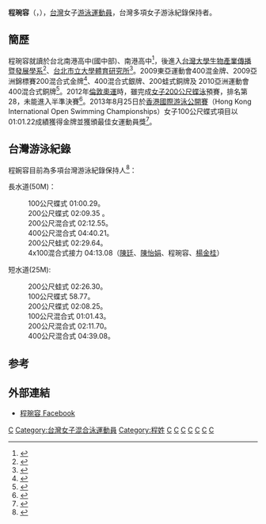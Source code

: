 {{Infobox sportsperson
| honorific_prefix          = 
| name                      = 程琬容
| honorific_suffix          = 
| image                     = 
| image_size                = 
| alt                       = 
| caption                   = 
| headercolor               = 
| real_name                 = 
| native_name               = 
| native_name_lang          = 
| romanizedname             = 
| english_name              = 
| birth_name                = 
| nickname                  = 
| nationality               = 
| ethnicity                 = 
| hometown                  = 
| citizenship               = 
| birth_date                = {{Birth date and age|year=1988|month=2|day=22}}
| birth_place               = 
| death_date                = 
| death_place               = 
| resting_place             = 
| resting_place_coordinates = 
| monuments                 = 
| residence                 = 
| education                 = 國立臺灣大學生物產業傳播暨發展學系<br />臺北市立大學體育學系碩士班
| alma_mater                = 臺北市立南港國中<br />臺北市立南港高中<br />國立臺灣大學<br />臺北市立大學
| occupation                = 
| years_active              = 2008 -
| employer                  = 
| agent                     = 
| height                    = {{height|m=1.6}}
| weight                    = {{weight|kg=40}}
| spouse                    = 
| life_partner              = 
| other_interests           = 
| website                   = 
| module                    = 
| country                   = 
| sport                     = 游泳
| disability                = 
| disability_class          = 
| rank                      = 
| event                     = 
| universityteam            = 
| collegeteam               = 
| league                    = 
| league_type               = 
| club                      = 
| team                      = 
| turnedpro                 = 
| partner                   = 
| former_partner            = 
| coach                     = 
| retired                   = 
| coaching                  = 
| module2                   = 
| worlds                    = 
| regionals                 = 
{{ubl
 |'''2009年亞洲游泳錦標賽'''：400公尺混合式第二名
 |'''2009年亞洲游泳錦標賽'''：200公尺蛙式第三名
 |'''2009年亞洲游泳錦標賽'''：200公尺混合式第一名
 |'''2009年東亞運動會'''：游泳400公尺混合式第一名
 |'''2010年亞洲運動會'''：游泳400公尺混合式第三名
 |'''2010年亞洲運動會'''：游泳200公尺蝶式第五名
 |'''2010年亞洲運動會'''：游泳200公尺混合式第五名
}}
| nationals                 = 
{{ubl
 |'''中華民國97年全國大專校院運動會公開女生組'''：200公尺仰式第二名
 |'''中華民國97年全國大專校院運動會公開女生組'''：200公尺蛙式第一名
 |'''中華民國97年全國大專校院運動會公開女生組'''：400公尺混合式第一名
 |'''中華民國97年全國大專校院運動會公開女生組'''：4×50公尺混合式接力第二名
 |'''中華民國97年全國大專校院運動會公開女生組'''：4×100公尺自由式接力第二名
 |'''中華民國97年全國大專校院運動會公開女生組'''：4×100公尺混合式接力第二名
 |'''中華民國97年全國大專校院運動會公開女生組'''：4×200公尺自由式接力第一名
 |'''中華民國98年全國大專校院運動會公開女生組'''：200公尺仰式第一名
 |'''中華民國98年全國大專校院運動會公開女生組'''：200公尺蛙式第一名
 |'''中華民國98年全國大專校院運動會公開女生組'''：400公尺混合式第一名
 |'''中華民國98年全國大專校院運動會公開女生組'''：4×100公尺混合式接力第一名
 |'''中華民國98年全國大專校院運動會公開女生組'''：4×100公尺自由式接力第二名
 |'''中華民國98年全國大專校院運動會公開女生組'''：4×200公尺自由式接力第二名
 |'''中華民國99年全國大專校院運動會公開女生組'''：50公尺蝶式第一名
 |'''中華民國99年全國大專校院運動會公開女生組'''：100公尺蝶式第一名
 |'''中華民國99年全國大專校院運動會公開女生組'''：400公尺混合式第一名
 |'''中華民國99年全國大專校院運動會公開女生組'''：4×100公尺自由式接力第四名
 |'''中華民國99年全國大專校院運動會公開女生組'''：4×200公尺自由式接力第一名
 |'''中華民國99年全國大專校院運動會公開女生組'''：4×100公尺混合式接力第一名
 |'''中華民國100年全國大專校院運動會公開女生組'''：200公尺蝶式第一名
 |'''中華民國100年全國大專校院運動會公開女生組'''：200公尺蛙式第一名
 |'''中華民國100年全國大專校院運動會公開女生組'''：400公尺混合式第一名
 |'''中華民國100年全國大專校院運動會公開女生組'''：4×100公尺自由式接力第一名
 |'''中華民國100年全國大專校院運動會公開女生組'''：4×100公尺混合式接力第一名
 |'''中華民國100年全國大專校院運動會公開女生組'''：4×200公尺自由式接力第一名
 |'''中華民國101年全國大專校院運動會公開女生組'''：200公尺蝶式第一名
 |'''中華民國101年全國大專校院運動會公開女生組'''：200公尺混合式第一名
 |'''中華民國101年全國大專校院運動會公開女生組'''：400公尺混合式第一名
 |'''中華民國101年全國大專校院運動會公開女生組'''：4×100公尺自由式接力第二名
 |'''中華民國101年全國大專校院運動會公開女生組'''：4×100公尺混合式接力第一名
 |'''中華民國101年全國大專校院運動會公開女生組'''：4×200公尺自由式接力第二名
 |'''中華民國102年全國大專校院運動會公開女生組'''：100公尺蝶式第一名
 |'''中華民國102年全國大專校院運動會公開女生組'''：200公尺蝶式第一名
 |'''中華民國102年全國大專校院運動會公開女生組'''：200公尺混合式第一名
 |'''中華民國102年全國大專校院運動會公開女生組'''：4×100公尺自由式接力第二名
 |'''中華民國102年全國大專校院運動會公開女生組'''：4×100公尺混合式接力第一名
 |'''中華民國102年全國大專校院運動會公開女生組'''：4×200公尺自由式接力第二名
 |'''中華民國103年全國大專校院運動會公開女生組'''：100公尺蝶式第一名
 |'''中華民國103年全國大專校院運動會公開女生組'''：200公尺混合式第一名
 |'''中華民國103年全國大專校院運動會公開女生組'''：400公尺混合式第一名
 |'''中華民國103年全國大專校院運動會公開女生組'''：4×100公尺自由式接力第四名
 |'''中華民國104年全國大專校院運動會公開女生組'''：100公尺蝶式第一名
 |'''中華民國104年全國大專校院運動會公開女生組'''：200公尺混合式第一名
 |'''中華民國104年全國大專校院運動會公開女生組'''：400公尺混合式第一名
 |'''中華民國104年全國大專校院運動會公開女生組'''：4×100公尺自由式接力第二名
 |'''中華民國104年全國大專校院運動會公開女生組'''：4×100公尺混合式接力第二名
 |'''中華民國104年全國大專校院運動會公開女生組'''：4×200公尺自由式接力第三名
 |'''中華民國104年全國運動會女子組'''：100公尺蝶式第一名
 |'''中華民國104年全國運動會女子組'''：400公尺混合式第一名
 |'''中華民國104年全國運動會女子組'''：4×200公尺自由式接力第三名
 |'''中華民國104年全國運動會女子組'''：200公尺混合式第一名
 |'''中華民國104年全國運動會女子組'''：4×100公尺混合式接力第二名
 |'''中華民國104年全國運動會女子組'''：200公尺蝶式第一名
 |'''中華民國104年全國運動會女子組'''：200公尺蛙式第一名
 |'''中華民國104年全國運動會女子組'''：4×100公尺自由式接力第三名
}}
| olympics                  = 
| paralympics               = 
| highestranking            = 
| pb                        = 
{{ubl
 |'''50公尺蝶式'''：28.84秒 （2010年）
 |'''100公尺蝶式'''：1分00.29秒 （2010年 '''全國紀錄'''）
 |'''200公尺蝶式'''：2分9.35秒 （2009年 '''全國紀錄'''）
 |'''200公尺仰式'''：2分22.19秒 （2009年）
 |'''200公尺蛙式'''：2分29.19秒 （2015年 '''全國紀錄'''）
 |'''200公尺混合式'''：2分12.55秒 （2009年 '''全國紀錄'''）
 |'''400公尺混合式'''：4分40.21秒 （2009年 '''全國紀錄'''）
}}
| medaltemplates            = 
{{MedalCountry | {{ROC-TWN}} }}
{{MedalSport | 女子游泳}}
{{MedalCompetition|亞洲游泳錦標賽}}
{{MedalSilver | 2009年中國廣東省佛山市|400公尺混合式}}
{{MedalBronze | 2009年中國廣東省佛山市|200公尺蛙式}}
{{MedalGold | 2009年中國廣東省佛山市|200公尺混合式}}
{{MedalCompetition|東亞運動會}}
{{MedalGold | 2009年中國香港特別行政區|400公尺混合式}}
{{MedalCompetition|亞洲運動會}}
{{MedalBronze | 2010年中國廣東省廣州市|400公尺混合式}}
| show-medals               = 
| module3                   = 
| updated                   = 2016年10月27日
}}
{{noteTA|G1=Aquatics}}
'''程琬容'''（{{lang-en|'''Cheng Wan-Jung'''}}，{{bd|1988年|2月22日|}}），[[台灣|台灣]]女子[[游泳|游泳]][[運動員|運動員]]，台灣多項女子游泳紀錄保持者。

== 簡歷 ==
程琬容就讀於台北南港高中(國中部)、南港高中<ref>{{cite web|title=99學年度游泳隊成績|url=http://user.nksh.tp.edu.tw/staff/gc04/%E4%BB%A3%E8%A1%A8%E9%9A%8A%E6%A6%AE%E8%AD%BD%E6%A6%9C.htm|publisher=臺北市立南港高中-學務處|date=2011-02-22|accessdate=2014-05-12|language=zh-tw|archive-date=2014-05-13|archive-url=https://web.archive.org/web/20140513010624/http://user.nksh.tp.edu.tw/staff/gc04/%E4%BB%A3%E8%A1%A8%E9%9A%8A%E6%A6%AE%E8%AD%BD%E6%A6%9C.htm|dead-url=no}}</ref>，後進入[[台灣大學|台灣大學]][[生物產業傳播暨發展學系|生物產業傳播暨發展學系]]<ref>{{cite web|url=http://www.tpenoc.net/london_player_01n.jsp|title=選手簡述 小飛魚-程琬容|publisher=中華奧林匹克委員會|accessdate=2014-05-12|language=zh-tw|deadurl=yes|archiveurl=https://web.archive.org/web/20140512220716/http://www.tpenoc.net/london_player_01n.jsp|archivedate=2014-05-12}}</ref>、[[台北市立大學|台北市立大學]][[體育研究所|體育研究所]]<ref>{{cite web|url=http://news.chinatimes.com/sports/11051208/112013102400450.html|title=游泳 程琬容奪7金 榮登賞金后|date=2013-10-24|publisher=中國時報|author=葉士弘|location=台北|accessdate=2014-05-17|deadurl=yes|archiveurl=https://web.archive.org/web/20140517141012/http://news.chinatimes.com/sports/11051208/112013102400450.html|archivedate=2014-05-17}}</ref>。2009東亞運動會400混金牌、2009亞洲錦標賽200混合式金牌<ref>{{cite web|title=亚锦赛女子200混-刘京惜败 中华台北斩获第一金|url=http://sports.sohu.com/20091128/n268541471.shtml|publisher=搜狐体育|author=匆匆|date=2009-11-28|language=zh-cn|accessdate=2014-05-12|archive-date=2014-05-12|archive-url=https://web.archive.org/web/20140512223615/http://sports.sohu.com/20091128/n268541471.shtml|dead-url=no}}</ref>、400混合式銀牌、200蛙式銅牌及
2010亞洲運動會400混合式銅牌<ref>{{cite web|url=http://sports.hinet.net/2010asiangames/players117545.html|title=亞運中華隊選手游泳隊將士用命 力拼泳出新氣象|date=2010-11-11|accessdate=2014-05-12|language=zh-tw|publisher=ELTA TV|deadurl=yes|archiveurl=https://web.archive.org/web/20110120121325/http://sports.hinet.net/2010asiangames/players117545.html|archivedate=2011-01-20}}</ref>。2012年[[2012年夏季奧林匹克運動會游泳比賽|倫敦奧運]]時，雖完成[[2012年夏季奧林匹克運動會女子200米蝶泳比賽|女子200公尺蝶泳]]預賽，排名第28，未能進入半準決賽<ref>{{cite web|url=http://www.olympic.org/olympic-results/london-2012/swimming/200m-butterfly-w?games=&sport=42422&event=31785|publisher=Offical website of the Olympic Movment|accessdate=13 October 2012|title=Swimming,200m butterfly women|archive-date=2014-05-12|archive-url=https://web.archive.org/web/20140512221400/http://www.olympic.org/olympic-results/london-2012/swimming/200m-butterfly-w?games=&sport=42422&event=31785|dead-url=no}}</ref>。2013年8月25日於[[香港國際游泳公開賽|香港國際游泳公開賽]]（Hong Kong International Open Swimming Championships）女子100公尺蝶式項目以01:01.22成績獲得金牌並獲頒最佳女運動員獎<ref>{{cite web|url=http://www.ltsports.com.tw/other/complex/100109-2013-08-25-14-55-14|title=香港游泳公開賽 程琬容獲最佳女運動員獎|author=李天助|publisher=麗台運動報|date=2013-08-25|accessdate=2014-05-12|language=zh-tw|archive-url=https://web.archive.org/web/20140512221739/http://www.ltsports.com.tw/other/complex/100109-2013-08-25-14-55-14|archive-date=2014-05-12|dead-url=yes}}</ref>。

== 台灣游泳紀錄 ==
{{main|台灣游泳紀錄列表}}
程婉容目前為多項台灣游泳紀錄保持人<ref>{{cite web|url=http://www.rocsf.org.tw/File/folder/D829121131441.pdf|title=游泳全國紀錄|publisher=中華民國體育運動總會 Republic of China Sports Federation|accessdate=2014-05-12|language=zh-tw|archive-date=2014-05-12|archive-url=https://web.archive.org/web/20140512220824/http://www.rocsf.org.tw/File/folder/D829121131441.pdf|dead-url=no}}</ref>：

長水道(50M)： 
:100公尺蝶式 01:00.29。
:200公尺蝶式 02:09.35 。
:200公尺混合式 02:12.55。
:400公尺混合式 04:40.21。
:200公尺蛙式 02:29.64。
:4x100混合式接力 04:13.08（[[陳廷|陳廷]]、[[陳怡娟|陳怡娟]]、程琬容、[[楊金桂|楊金桂]]）

短水道(25M):
:200公尺蛙式 02:26.30。
:100公尺蝶式 58.77。
:200公尺蝶式 02:08.25。
:100公尺混合式 01:01.43。
:200公尺混合式 02:11.70。
:400公尺混合式 04:39.08。

== 参考 ==
{{Reflist}}

== 外部連結 ==
* [https://www.facebook.com/pages/%E7%A8%8B%E7%90%AC%E5%AE%B9Cheng-Wan-Jung/464753166947611 程琬容 Facebook] {{Wayback|url=https://www.facebook.com/pages/%E7%A8%8B%E7%90%AC%E5%AE%B9Cheng-Wan-Jung/464753166947611 |date=20200512052853 }} {{zh-tw}}

{{DEFAULTSORT:Cheng, Wan-jung}}
[[Category:台灣女子蝶泳運動員|C]]
[[Category:台灣女子混合泳運動員|Category:台灣女子混合泳運動員]]
[[Category:程姓|Category:程姓]]
[[Category:國立臺灣大學生物資源暨農學院校友|C]]
[[Category:台灣奧運游泳運動員|C]]
[[Category:2004年夏季奧林匹克運動會游泳運動員|C]]
[[Category:2012年夏季奧林匹克運動會游泳運動員|C]]
[[Category:亞洲運動會游泳獎牌得主|C]]
[[Category:2010年亞洲運動會游泳運動員|C]]
[[Category:2010年亞洲運動會銅牌得主|C]]